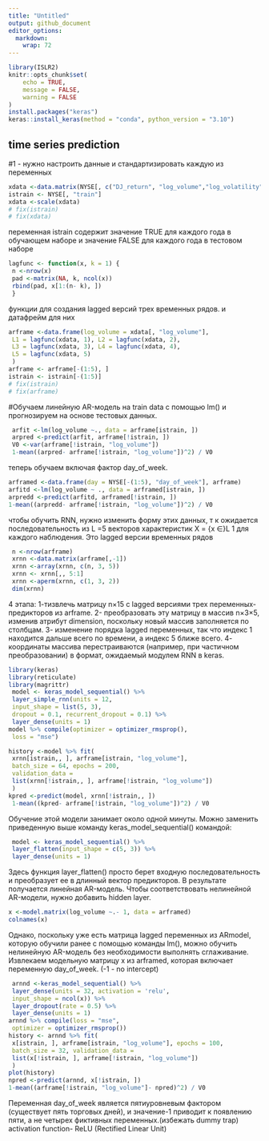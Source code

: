 ---
title: "Untitled"
output: github_document
editor_options: 
  markdown: 
    wrap: 72
---

```{r setup, include=FALSE}
library(ISLR2)
knitr::opts_chunk$set(
	echo = TRUE,
	message = FALSE,
	warning = FALSE
)
install.packages("keras")
keras::install_keras(method = "conda", python_version = "3.10")
```

## time series prediction

#1 - нужно настроить данные и стандартизировать каждую из переменных

```{r}
xdata <-data.matrix(NYSE[, c("DJ_return", "log_volume","log_volatility")])
istrain <- NYSE[, "train"]
xdata <-scale(xdata)
# fix(istrain)
# fix(xdata)
```

переменная istrain содержит значение TRUE для каждого года в обучающем
наборе и значение FALSE для каждого года в тестовом наборе

```{r}
lagfunc <- function(x, k = 1) {
 n <-nrow(x)
 pad <-matrix(NA, k, ncol(x))
 rbind(pad, x[1:(n- k), ])
 }
```

функции для создания lagged версий трех временных рядов. и датафрейм для
них

```{r}
arframe <-data.frame(log_volume = xdata[, "log_volume"],
 L1 = lagfunc(xdata, 1), L2 = lagfunc(xdata, 2),
 L3 = lagfunc(xdata, 3), L4 = lagfunc(xdata, 4),
 L5 = lagfunc(xdata, 5)
 )
arframe <- arframe[-(1:5), ]
istrain <- istrain[-(1:5)]
# fix(istrain)
# fix(arframe)
```

#Обучаем линейную AR-модель на train data с помощью lm() и прогнозируем
на основе тестовых данных.

```{r}
 arfit <-lm(log_volume ~., data = arframe[istrain, ])
 arpred <-predict(arfit, arframe[!istrain, ])
 V0 <-var(arframe[!istrain, "log_volume"])
 1-mean((arpred- arframe[!istrain, "log_volume"])^2) / V0
```

теперь обучаем включая фактор day_of_week.

```{r}
arframed <-data.frame(day = NYSE[-(1:5), "day_of_week"], arframe)
arfitd <-lm(log_volume ~ ., data = arframed[istrain, ])
arpredd <-predict(arfitd, arframed[!istrain, ])
1-mean((arpredd- arframe[!istrain, "log_volume"])^2) / V0
```

чтобы обучить RNN, нужно изменить форму этих данных, т к ожидается
последовательность из L =5 векторов характеристик X = {x ∈}L 1 для
каждого наблюдения. Это lagged версии временных рядов

```{r}
 n <-nrow(arframe)
 xrnn <-data.matrix(arframe[,-1])
 xrnn <-array(xrnn, c(n, 3, 5))
 xrnn <- xrnn[,, 5:1]
 xrnn <-aperm(xrnn, c(1, 3, 2))
 dim(xrnn)
```

4 этапа: 1-тизвлечь матрицу n×15 с lagged версиями трех
переменных-предикторов из arframe. 2- преобразовать эту матрицу в массив
n×3×5, изменив атрибут dimension, поскольку новый массив заполняется по
столбцам. 3- изменение порядка lagged переменных, так что индекс 1
находится дальше всего по времени, а индекс 5 ближе всего. 4- координаты
массива перестраиваются (например, при частичном преобразовании) в
формат, ожидаемый модулем RNN в keras.

```{r message=FALSE, warning=FALSE}
library(keras)
library(reticulate)
library(magrittr)
 model <- keras_model_sequential() %>%
 layer_simple_rnn(units = 12,
 input_shape = list(5, 3),
 dropout = 0.1, recurrent_dropout = 0.1) %>%
 layer_dense(units = 1)
model %>% compile(optimizer = optimizer_rmsprop(),
 loss = "mse")
```

```{r}
history <-model %>% fit(
 xrnn[istrain,, ], arframe[istrain, "log_volume"],
 batch_size = 64, epochs = 200,
 validation_data =
 list(xrnn[!istrain,, ], arframe[!istrain, "log_volume"])
 )
kpred <-predict(model, xrnn[!istrain,, ])
 1-mean((kpred- arframe[!istrain, "log_volume"])^2) / V0
```

Обучение этой модели занимает около одной минуты. Можно заменить
приведенную выше команду keras_model_sequential() командой:

```{r}
 model <- keras_model_sequential() %>%
 layer_flatten(input_shape = c(5, 3)) %>%
 layer_dense(units = 1)
```

Здесь функция layer_flatten() просто берет входную последовательность и
преобразует ее в длинный вектор предикторов. В результате получается
линейная AR-модель. Чтобы соответствовать нелинейной AR-модели, нужно
добавить hidden layer.

```{r}
x <-model.matrix(log_volume ~.- 1, data = arframed)
colnames(x)
```

Однако, поскольку уже есть матрица lagged переменных из ARmodel, которую
обучили ранее с помощью команды lm(), можно обучить нелинейную AR-модель
без необходимости выполнять сглаживание. Извлекаем модельную матрицу x
из arframed, которая включает переменную day_of_week. (-1 - no
intercept)

```{r}
 arnnd <-keras_model_sequential() %>%
 layer_dense(units = 32, activation = 'relu',
 input_shape = ncol(x)) %>%
 layer_dropout(rate = 0.5) %>%
 layer_dense(units = 1)
arnnd %>% compile(loss = "mse",
 optimizer = optimizer_rmsprop())
history <- arnnd %>% fit(
 x[istrain, ], arframe[istrain, "log_volume"], epochs = 100,
 batch_size = 32, validation_data =
 list(x[!istrain, ], arframe[!istrain, "log_volume"])
 )
plot(history)
npred <-predict(arnnd, x[!istrain, ])
1-mean((arframe[!istrain, "log_volume"]- npred)^2) / V0
```

Переменная day_of_week является пятиуровневым фактором (существует пять
торговых дней), и значение-1 приводит к появлению пяти, а не четырех
фиктивных переменных.(избежать dummy trap)\
activation function- ReLU (Rectified Linear Unit)

